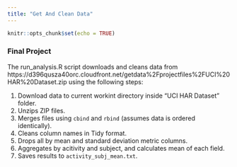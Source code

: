 ```yaml
---
title: "Get And Clean Data"
---
```


```r
knitr::opts_chunk$set(echo = TRUE)
```

### Final Project

The run_analysis.R script downloads and cleans data from https://d396qusza40orc.cloudfront.net/getdata%2Fprojectfiles%2FUCI%20HAR%20Dataset.zip using the following steps:

1. Download data to current workint directory inside "UCI HAR Dataset" folder.
2. Unzips ZIP files.
3. Merges files using `cbind` and `rbind` (assumes data is ordered identically).
4. Cleans column names in Tidy format.
5. Drops all by mean and standard deviation metric columns.
6. Aggregates by acitivity and subject, and calculates mean of each field.
7. Saves results to `activity_subj_mean.txt`.
